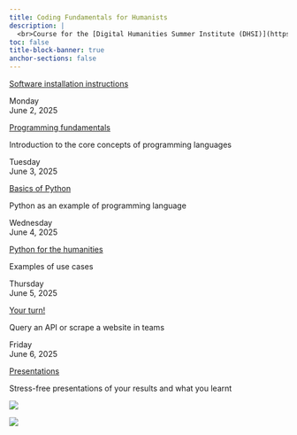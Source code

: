```yaml
---
title: Coding Fundamentals for Humanists
description: |
  <br>Course for the [Digital Humanities Summer Institute (DHSI)](https://dhsi.org/) 2025
toc: false
title-block-banner: true
anchor-sections: false
---
```


:::{layout="[[2.1, 10], [2.1, 10], [2.1, 10], [2.1, 10], [2.1, 10], [2.1, 10]]"}

:::{.card-body}

:::{.date}
:::

:::

:::{.card-special .mb-3}

:::{.card-body}

[Software installation instructions](install.qmd){.card-title .stretched-link}

:::

:::

:::{.card-body}

:::{.date}

Monday<br>June 2, 2025

:::

:::

:::{.card .mb-3}

:::{.card-body}

[Programming fundamentals](/monday/index.qmd){.card-title .stretched-link}

[Introduction to the core concepts of programming languages]{.text-muted}

:::

:::

:::{.card-body}

:::{.date}

Tuesday<br>June 3, 2025

:::

:::

:::{.card .mb-3}

:::{.card-body}

[Basics of Python](/tuesday/index.qmd){.card-title .stretched-link}

[Python as an example of programming language]{.text-muted}

:::

:::

:::{.card-body}

:::{.date}

Wednesday<br>June 4, 2025

:::

:::

:::{.card .mb-3}

:::{.card-body}

[Python for the humanities](/wednesday/index.qmd){.card-title .stretched-link}

[Examples of use cases]{.text-muted}

:::

:::

:::{.card-body}

:::{.date}

Thursday<br>June 5, 2025

:::

:::

:::{.card .mb-3}

:::{.card-body}

[Your turn!](/thursday/index.qmd){.card-title .stretched-link}

[Query an API or scrape a website in teams]{.text-muted}

:::

:::

:::{.card-body}

:::{.date}

Friday<br>June 6, 2025

:::

:::

:::{.card .mb-3}

:::{.card-body}

[Presentations](/friday/index.qmd){.card-title .stretched-link}

[Stress-free presentations of your results and what you learnt]{.text-muted}

:::

:::

:::

![](/img/logo_dhsi.png){fig-alt="frontlogo" fig-align="center"}

![](/img/logo_drac_bilingual_no_bg.svg){fig-alt="frontlogo" fig-align="center"}
